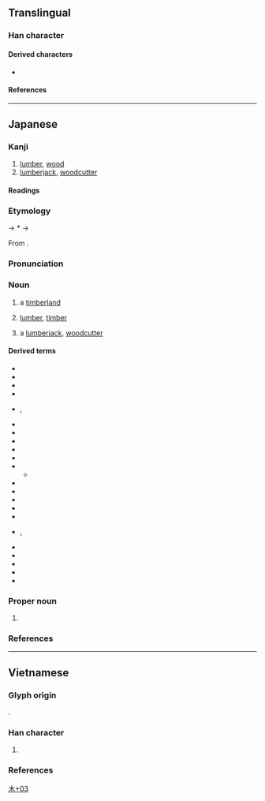 {{character info/new}}
==Translingual==

===Han character===
{{Han char|rn=75|rad=木|as=03|sn=7|four=42970|canj=DU|ids=⿰木山}}

====Derived characters====
* {{l|mul|𡷻}}

====References====
{{wikidata|Q60438358}}
{{Han ref|kx=0513.011|dkj=14488|dj=0898.100|hdz=80019.120|uh=6763}}

----

==Japanese==

===Kanji===
{{ja-kanji|grade=|rs=木03}}

# [[lumber]], [[wood]]
# [[lumberjack]], [[woodcutter]]

====Readings====
{{ja-readings
|kun=そま-
}}

===Etymology===
{{wp|lang=ja}}
{{ja-kanjitab|そま|yomi=k}}
{{IPAfont|⟨so<sub>1</sub>ma⟩}} → *{{IPAchar|/sʷoma/}} → {{IPAchar|/soma/}}

From {{inh|ja|ojp|sort=そま|-}}.

{{rfe|ja}}

===Pronunciation===
{{ja-pron|y=k|そま|acc=0|acc2=1|acc_ref=DJR|acc2_ref=DJR}}

===Noun===
{{ja-noun|そま}}

# a [[timberland]]
#: {{syn|ja|杣山|tr=somayama}}
# [[lumber]], [[timber]]
#: {{syn|ja|杣木|tr=somagi}}
# a [[lumberjack]], [[woodcutter]]
#: {{syn|ja|杣人|tr=somabito}}

====Derived terms====
{{der-top3}}
* {{ja-r|杣板|そまいた}}
* {{ja-r|杣%入り|そま%いり}}
* {{ja-r|杣%入れ|そま%いれ}}
* {{ja-r|杣角|そまかく}}
* {{ja-r|杣方|そまかた|rom=-}}, {{ja-r|杣形|そまかた}}
* {{ja-r|杣川|そまがわ}}
* {{ja-r|杣%木|そま%ぎ}}
* {{ja-r|杣下し|そまくだし}}
* {{ja-r|杣%小屋|そま%ごや}}
* {{ja-r|杣%田|^そま%た}}
* {{ja-r|杣%田|^そま%だ}}
** {{ja-r|杣%田%細%工|^そま%だ%-ざい%く}}
* {{ja-r|杣%出し|そま%だし}}
* {{ja-r|杣%立つ|そま%たつ}}
* {{ja-r|杣作り|そまつくり}}
* {{ja-r|杣%取り|そま%どり}}
* {{ja-r|杣判|そまはん}}
* {{ja-r|杣人|そまびと}}, {{ja-r|杣人|そまうど}}
* {{ja-r|杣%夫|そま%ふ}}
* {{ja-r|杣道|そまみち}}
* {{ja-r|杣山|そまやま}}
* {{ja-r|蓬が杣|よもぎ が そま}}
* {{ja-r|我が立つ杣|わが たつ そま}}
{{der-bottom}}

===Proper noun===
{{ja-pos|proper|そま}}

# {{surname|lang=ja|A=a|nodot=1|sort=そま}}

===References===
<references/>

[[Category:Japanese-only CJKV Characters|木+03]]

----

==Vietnamese==

===Glyph origin===
{{Han compound|木#Vietnamese|山#Vietnamese|c1=s|c2=p|t1=wood; tree|tr2={{vi-l|sơn}}|ls=psc}}.

===Han character===
{{vi-readings|rs=木03
|nom=sơn-gdhn
}}

# {{Nom form of|sơn|{{vern|Toxicodendron succedaneum}}}}

===References===
<references/>